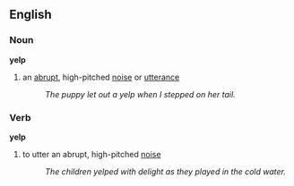 ==English==

===Noun===
'''yelp'''
#an [[abrupt]], high-pitched [[noise]] or [[utter]]ance
#:''The puppy let out a yelp when I stepped on her tail.''
===Verb===
'''yelp'''
#to utter an abrupt, high-pitched [[noise]]
#:''The children yelped with delight as they played in the cold water.''